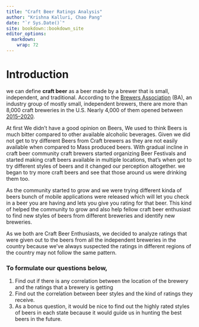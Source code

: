 ```yaml
---
title: "Craft Beer Ratings Analysis"
author: "Krishna Kalluri, Chao Pang"
date: "`r Sys.Date()`"
site: bookdown::bookdown_site
editor_options: 
  markdown: 
    wrap: 72
---
```


# Introduction

we can define **craft beer** as a beer made by a brewer that is small,
independent, and traditional. According to the [Brewers
Association](https://www.brewersassociation.org/statistics-and-data/craft-brewer-definition/)
(BA), an industry group of mostly small, independent brewers, there are
more than 8,000 craft breweries in the U.S. Nearly 4,000 of them opened
between
[2015--2020](https://www.brewersassociation.org/statistics-and-data/national-beer-stats/).

At first We didn't have a good opinion on Beers, We used to think Beers
is much bitter compared to other available alcoholic beverages. Given we
did not get to try different Beers from Craft brewers as they are not
easily available when compared to Mass produced beers. With gradual
incline in craft beer community craft brewers started organizing Beer
Festivals and started making craft beers available in multiple
locations, that's when got to try different styles of beers and it
changed our perception altogether. we began to try more craft beers and
see that those around us were drinking them too.

As the community started to grow and we were trying different kinda of
beers bunch of mobile applications were released which will let you
check in a beer you are having and lets you give you rating for that
beer. This kind of helped the community to grow and also help fellow
craft beer enthusiast to find new styles of beers from different
breweries and identify new breweries.

As we both are Craft Beer Enthusiasts, we decided to analyze ratings
that were given out to the beers from all the independent breweries in
the country because we've always suspected the ratings in different
regions of the country may not follow the same pattern.

### To formulate our questions below,

1.  Find out if there is any correlation between the location of the
    brewery and the ratings that a brewery is getting
2.  Find out the correlation between beer styles and the kind of ratings
    they receive.
3.  As a bonus question, it would be nice to find out the highly rated
    styles of beers in each state because it would guide us in hunting
    the best beers in the future.
